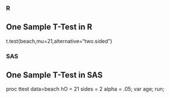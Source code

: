 ### R
## One Sample T-Test in R
t.test(beach,mu=21,alternative="two.sided")


### SAS
## One Sample T-Test in SAS

proc ttest data=beach hO = 21 sides = 2 alpha = .05;
var age;
run;
